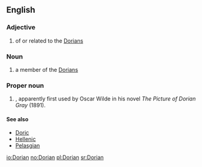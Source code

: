 ==English==

===Adjective===
{{en-adj}}

#of or related to the [[Dorians]]

===Noun===
{{en-noun}}

#a member of the [[Dorians]]

===Proper noun===
{{en-proper noun}}

# {{given name|male|from=Ancient Greek}}, apparently first used by Oscar Wilde in his novel ''The Picture of Dorian Gray'' (1891).

====See also====
*[[Doric]]
*[[Hellenic]]
*[[Pelasgian]]

[[io:Dorian]]
[[no:Dorian]]
[[pl:Dorian]]
[[sr:Dorian]]